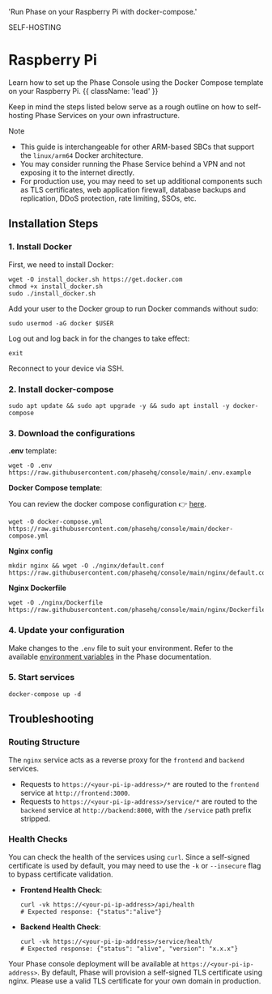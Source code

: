 
  'Run Phase on your Raspberry Pi with docker-compose.'

<Tag variant="small">SELF-HOSTING</Tag>


# Raspberry Pi

Learn how to set up the Phase Console using the Docker Compose template on your Raspberry Pi. {{ className: 'lead' }}

Keep in mind the steps listed below serve as a rough outline on how to self-hosting Phase Services on your own infrastructure.

Note
- This guide is interchangeable for other ARM-based SBCs that support the `linux/arm64` Docker architecture.
- You may consider running the Phase Service behind a VPN and not exposing it to the internet directly.
- For production use, you may need to set up additional components such as TLS certificates, web application firewall, database backups and replication, DDoS protection, rate limiting, SSOs, etc.

## Installation Steps

### 1. Install Docker

First, we need to install Docker:

```fish
wget -O install_docker.sh https://get.docker.com
chmod +x install_docker.sh
sudo ./install_docker.sh
```

Add your user to the Docker group to run Docker commands without sudo:

```fish
sudo usermod -aG docker $USER
```

Log out and log back in for the changes to take effect:

```fish
exit
```

Reconnect to your device via SSH.

### 2. Install docker-compose

```fish
sudo apt update && sudo apt upgrade -y && sudo apt install -y docker-compose
```

### 3. Download the configurations

**.env** template:
```fish
wget -O .env https://raw.githubusercontent.com/phasehq/console/main/.env.example
```

**Docker Compose template**:

You can review the docker compose configuration 👉 [here](https://github.com/phasehq/console/blob/main/docker-compose.yml).

```fish
wget -O docker-compose.yml https://raw.githubusercontent.com/phasehq/console/main/docker-compose.yml
```

**Nginx config**
```fish
mkdir nginx && wget -O ./nginx/default.conf https://raw.githubusercontent.com/phasehq/console/main/nginx/default.conf
```

**Nginx Dockerfile**
```fish
wget -O ./nginx/Dockerfile https://raw.githubusercontent.com/phasehq/console/main/nginx/Dockerfile
```

### 4. Update your configuration

Make changes to the `.env` file to suit your environment. Refer to the available [environment variables](https://docs.phase.dev/self-hosting/configuration/envars) in the Phase documentation.

### 5. Start services

```fish
docker-compose up -d
```

## Troubleshooting

### Routing Structure

The `nginx` service acts as a reverse proxy for the `frontend` and `backend` services.

- Requests to `https://<your-pi-ip-address>/*` are routed to the `frontend` service at `http://frontend:3000`.
- Requests to `https://<your-pi-ip-address>/service/*` are routed to the `backend` service at `http://backend:8000`, with the `/service` path prefix stripped.

### Health Checks

You can check the health of the services using `curl`. Since a self-signed certificate is used by default, you may need to use the `-k` or `--insecure` flag to bypass certificate validation.

- **Frontend Health Check**:
  ```fish
  curl -vk https://<your-pi-ip-address>/api/health
  # Expected response: {"status":"alive"}
  ```

- **Backend Health Check**:
  ```fish
  curl -vk https://<your-pi-ip-address>/service/health/
  # Expected response: {"status": "alive", "version": "x.x.x"}
  ```

Your Phase console deployment will be available at `https://<your-pi-ip-address>`. By default, Phase will provision a self-signed TLS certificate using nginx. Please use a valid TLS certificate for your own domain in production.
